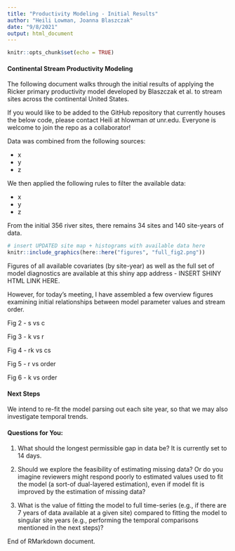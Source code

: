 ```yaml
---
title: "Productivity Modeling - Initial Results"
author: "Heili Lowman, Joanna Blaszczak"
date: "9/8/2021"
output: html_document
---
```


```r
knitr::opts_chunk$set(echo = TRUE)
```

#### Continental Stream Productivity Modeling

The following document walks through the initial results of applying the Ricker primary productivity model developed by Blaszczak et al. to stream sites across the continental United States.

If you would like to be added to the GitHub repository that currently houses the below code, please contact Heili at hlowman *at* unr.edu. Everyone is welcome to join the repo as a collaborator!

Data was combined from the following sources:

- x
- y
- z

We then applied the following rules to filter the available data:

- x
- y
- z

From the initial 356 river sites, there remains 34 sites and 140 site-years of data.

```r

# insert UPDATED site map + histograms with available data here
knitr::include_graphics(here::here("figures", "full_fig2.png"))

```

Figures of all available covariates (by site-year) as well as the full set of model diagnostics are available at this shiny app address - INSERT SHINY HTML LINK HERE.

However, for today's meeting, I have assembled a few overview figures examining initial relationships between model parameter values and stream order.

Fig 2 - s vs c

Fig 3 - k vs r

Fig 4 - rk vs cs

Fig 5 - r vs order

Fig 6 - k vs order

#### Next Steps

We intend to re-fit the model parsing out each site year, so that we may also investigate temporal trends.

#### Questions for You:

(1) What should the longest permissible gap in data be? It is currently set to 14 days.

(2) Should we explore the feasibility of estimating missing data? Or do you imagine reviewers might respond poorly to estimated values used to fit the model (a sort-of dual-layered estimation), even if model fit is improved by the estimation of missing data?

(3) What is the value of fitting the model to full time-series (e.g., if there are 7 years of data available at a given site) compared to fitting the model to singular site years (e.g., performing the temporal comparisons mentioned in the next steps)?

End of RMarkdown document.
